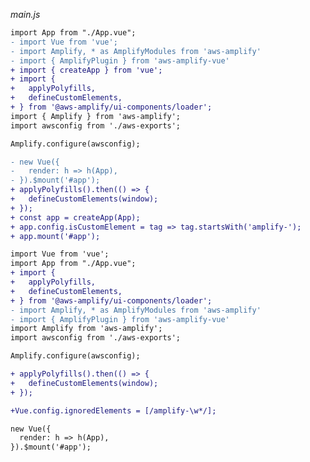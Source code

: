
_main.js_

<Tabs>
<TabItem title="Vue 3">

```diff
import App from "./App.vue";
- import Vue from 'vue';
- import Amplify, * as AmplifyModules from 'aws-amplify'
- import { AmplifyPlugin } from 'aws-amplify-vue'
+ import { createApp } from 'vue';
+ import {
+   applyPolyfills,
+   defineCustomElements,
+ } from '@aws-amplify/ui-components/loader';
import { Amplify } from 'aws-amplify';
import awsconfig from './aws-exports';

Amplify.configure(awsconfig);

- new Vue({
-   render: h => h(App),
- }).$mount('#app');
+ applyPolyfills().then(() => {
+   defineCustomElements(window);
+ });
+ const app = createApp(App);
+ app.config.isCustomElement = tag => tag.startsWith('amplify-');
+ app.mount('#app');
```

</TabItem>
<TabItem title="Vue 2">

```diff
import Vue from 'vue';
import App from "./App.vue";
+ import {
+   applyPolyfills,
+   defineCustomElements,
+ } from '@aws-amplify/ui-components/loader';
- import Amplify, * as AmplifyModules from 'aws-amplify'
- import { AmplifyPlugin } from 'aws-amplify-vue'
import Amplify from 'aws-amplify';
import awsconfig from './aws-exports';

Amplify.configure(awsconfig);

+ applyPolyfills().then(() => {
+   defineCustomElements(window);
+ });

+Vue.config.ignoredElements = [/amplify-\w*/];

new Vue({
  render: h => h(App),
}).$mount('#app');
```

</TabItem>
</Tabs>
